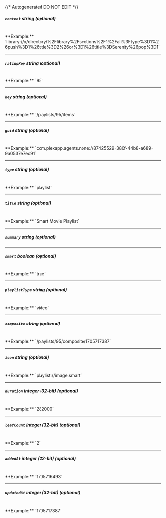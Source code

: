 {/* Autogenerated DO NOT EDIT  */}
##### `content` _string (optional)_
<br/>
**Example:** `library://x/directory/%2Flibrary%2Fsections%2F1%2Fall%3Ftype%3D1%26push%3D1%26title%3D2%26or%3D1%26title%3DSerenity%26pop%3D1`

---
##### `ratingKey` _string (optional)_
<br/>
**Example:** `95`

---
##### `key` _string (optional)_
<br/>
**Example:** `/playlists/95/items`

---
##### `guid` _string (optional)_
<br/>
**Example:** `com.plexapp.agents.none://87425529-380f-44b8-a689-9a0537e7ec91`

---
##### `type` _string (optional)_
<br/>
**Example:** `playlist`

---
##### `title` _string (optional)_
<br/>
**Example:** `Smart Movie Playlist`

---
##### `summary` _string (optional)_

---
##### `smart` _boolean (optional)_
<br/>
**Example:** `true`

---
##### `playlistType` _string (optional)_
<br/>
**Example:** `video`

---
##### `composite` _string (optional)_
<br/>
**Example:** `/playlists/95/composite/1705717387`

---
##### `icon` _string (optional)_
<br/>
**Example:** `playlist://image.smart`

---
##### `duration` _integer (32-bit) (optional)_
<br/>
**Example:** `282000`

---
##### `leafCount` _integer (32-bit) (optional)_
<br/>
**Example:** `2`

---
##### `addedAt` _integer (32-bit) (optional)_
<br/>
**Example:** `1705716493`

---
##### `updatedAt` _integer (32-bit) (optional)_
<br/>
**Example:** `1705717387`


